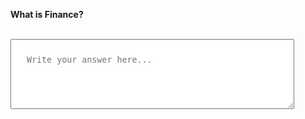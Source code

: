 ::: {.question-block}

<label for="module0_long1"><strong>What is Finance?</strong></label><br><br>

<textarea id="module0_long1" name="module0_long1" rows="4" cols="60" placeholder="Write your answer here..." style="width:90%; padding:25px;"></textarea>

:::
